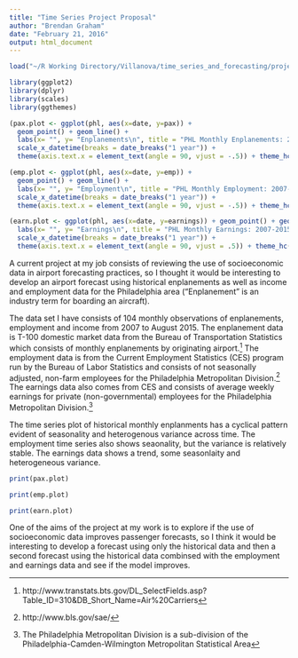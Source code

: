 ```yaml
---
title: "Time Series Project Proposal"
author: "Brendan Graham"
date: "February 21, 2016"
output: html_document
---
```


```r

load("~/R Working Directory/Villanova/time_series_and_forecasting/project/phl/data/phl.rda")

library(ggplot2)
library(dplyr)
library(scales)
library(ggthemes)

(pax.plot <- ggplot(phl, aes(x=date, y=pax)) + 
  geom_point() + geom_line() + 
  labs(x= "", y= "Enplanements\n", title = "PHL Monthly Enplanements: 2007-2015\n") + 
  scale_x_datetime(breaks = date_breaks("1 year")) + 
  theme(axis.text.x = element_text(angle = 90, vjust = -.5)) + theme_hc())

(emp.plot <- ggplot(phl, aes(x=date, y=emp)) + 
  geom_point() + geom_line() + 
  labs(x= "", y= "Employment\n", title = "PHL Monthly Employment: 2007-2015\n") + 
  scale_x_datetime(breaks = date_breaks("1 year")) + 
  theme(axis.text.x = element_text(angle = 90, vjust = -.5)) + theme_hc())

(earn.plot <- ggplot(phl, aes(x=date, y=earnings)) + geom_point() + geom_line() + 
  labs(x= "", y= "Earnings\n", title = "PHL Monthly Earnings: 2007-2015\n") + 
  scale_x_datetime(breaks = date_breaks("1 year")) + 
  theme(axis.text.x = element_text(angle = 90, vjust = .5)) + theme_hc())

```


A current project at my job consists of reviewing the use of socioeconomic data in airport forecasting practices, so I thought it would be interesting to develop an airport forecast using historical enplanements as well as income and employment data for the Philadelphia area ("Enplanement" is an industry term for boarding an aircraft). 


The data set I have consists of 104 monthly observations of enplanements, employment and income from 2007 to August 2015. The enplanement data is T-100 domestic market data from the Bureau of Transportation Statistics which consists of monthly enplanements by originating airport.^[http://www.transtats.bts.gov/DL_SelectFields.asp?Table_ID=310&DB_Short_Name=Air%20Carriers] The employment data is from the Current Employment Statistics (CES) program run by the Bureau of Labor Statistics and consists of not seasonally adjusted, non-farm employees for the Philadelphia Metropolitan Division.^[http://www.bls.gov/sae/] The earnings data also comes from CES and consists of average weekly earnings for private (non-governmental) employees for the Philadelphia Metropolitan Division.^[The Philadelphia Metropolitan Division is a sub-division of the Philadelphia-Camden-Wilmington Metropolitan Statistical Area]

The time series plot of historical monthly enplanments has a cyclical pattern evident of seasonality and heterogenous variance across time. The employment time series also shows seaonality, but the variance is relatively stable. The earnings data shows a trend, some seasonlaity and heterogeneous variance.

```r

print(pax.plot)

```

```r

print(emp.plot)

```

```r

print(earn.plot)

```


One of the aims of the project at my work is to explore if the use of socioeconomic data improves passenger forecasts, so I think it would be interesting to develop a forecast using only the historical data and then a second forecast using the historical data combinsed with the employment and earnings data and see if the model improves.
